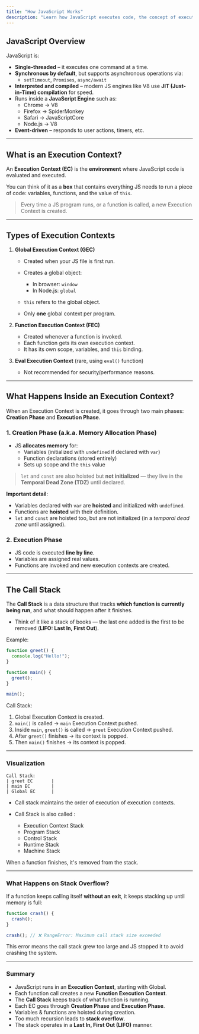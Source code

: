 ```yaml
---
title: "How JavaScript Works"
description: "Learn how JavaScript executes code, the concept of execution contexts, and the call stack. Understand hoisting, the execution phases, and how functions are managed in JavaScript."
---
```


## JavaScript Overview

JavaScript is:

- **Single-threaded** – it executes one command at a time.
- **Synchronous by default**, but supports asynchronous operations via:
  - `setTimeout`, `Promises`, `async/await`
- **Interpreted and compiled** – modern JS engines like V8 use **JIT (Just-in-Time) compilation** for speed.
- Runs inside a **JavaScript Engine** such as:
  - Chrome → V8
  - Firefox → SpiderMonkey
  - Safari → JavaScriptCore
  - Node.js → V8
- **Event-driven** – responds to user actions, timers, etc.

---

## What is an Execution Context?

An **Execution Context (EC)** is the **environment** where JavaScript code is evaluated and executed.

You can think of it as a **box** that contains everything JS needs to run a piece of code: variables, functions, and the value of `this`.

> Every time a JS program runs, or a function is called, a new Execution Context is created.

---

## Types of Execution Contexts

1. **Global Execution Context (GEC)**

   - Created when your JS file is first run.
   - Creates a global object:

     - In browser: `window`
     - In Node.js: `global`

   - `this` refers to the global object.
   - Only **one** global context per program.

2. **Function Execution Context (FEC)**

   - Created whenever a function is invoked.
   - Each function gets its own execution context.
   - It has its own scope, variables, and `this` binding.

3. **Eval Execution Context** (rare, using `eval()` function)

   - Not recommended for security/performance reasons.

---

## What Happens Inside an Execution Context?

When an Execution Context is created, it goes through two main phases: **Creation Phase** and **Execution Phase**.

### 1. Creation Phase (a.k.a. Memory Allocation Phase)

- JS **allocates memory** for:
  - Variables (initialized with `undefined` if declared with `var`)
  - Function declarations (stored entirely)
  - Sets up scope and the `this` value

> `let` and `const` are also hoisted but **not initialized** — they live in the **Temporal Dead Zone (TDZ)** until declared.

**Important detail**:

- Variables declared with `var` are **hoisted** and initialized with `undefined`.
- Functions are **hoisted** with their definition.
- `let` and `const` are hoisted too, but are not initialized (in a _temporal dead zone_ until assigned).

### 2. **Execution Phase**

- JS code is executed **line by line**.
- Variables are assigned real values.
- Functions are invoked and new execution contexts are created.

---

## The **Call Stack**

The **Call Stack** is a data structure that tracks **which function is currently being run**, and what should happen after it finishes.

- Think of it like a stack of books — the last one added is the first to be removed (**LIFO: Last In, First Out**).

Example:

```js
function greet() {
  console.log("Hello!");
}

function main() {
  greet();
}

main();
```

Call Stack:

1. Global Execution Context is created.
2. `main()` is called → `main` Execution Context pushed.
3. Inside `main`, `greet()` is called → `greet` Execution Context pushed.
4. After `greet()` finishes → its context is popped.
5. Then `main()` finishes → its context is popped.

---

### Visualization

```
Call Stack:
| greet EC       |
| main EC        |
| Global EC      |
```

- Call stack maintains the order of execution of
  execution contexts.

- Call Stack is also called :
  - Execution Context Stack
  - Program Stack
  - Control Stack
  - Runtime Stack
  - Machine Stack

When a function finishes, it's removed from the stack.

---

### What Happens on Stack Overflow?

If a function keeps calling itself **without an exit**, it keeps stacking up until memory is full:

```js
function crash() {
  crash();
}

crash(); // ❌ RangeError: Maximum call stack size exceeded
```

This error means the call stack grew too large and JS stopped it to avoid crashing the system.

---

### Summary

- JavaScript runs in an **Execution Context**, starting with Global.
- Each function call creates a new **Function Execution Context**.
- The **Call Stack** keeps track of what function is running.
- Each EC goes through **Creation Phase** and **Execution Phase**.
- Variables & functions are hoisted during creation.
- Too much recursion leads to **stack overflow**.
- The stack operates in a **Last In, First Out (LIFO)** manner.

